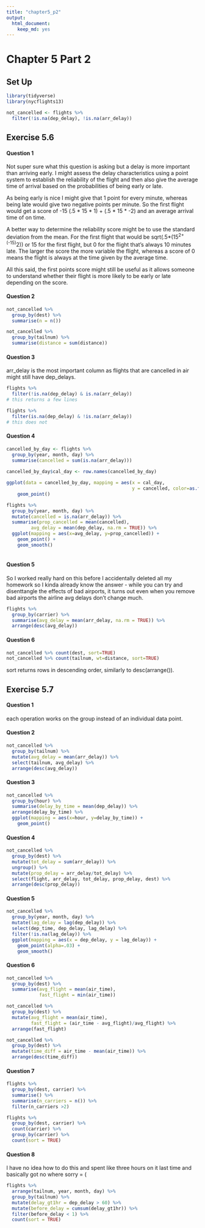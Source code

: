 ```yaml
---
title: "chapter5_p2"
output: 
  html_document: 
    keep_md: yes
---
```


# Chapter 5 Part 2

## Set Up
```r
library(tidyverse)
library(nycflights13)

not_cancelled <- flights %>% 
  filter(!is.na(dep_delay), !is.na(arr_delay))
```

## Exercise 5.6
#### Question 1

Not super sure what this question is asking but a delay is more important than arriving early. I might assess the delay characteristics using a point system to establish the reliability of the flight and then also give the average time of arrival based on the probabilities of being early or late. 

As being early is nice I might give that 1 point for every minute, whereas being late would give two negative points per minute. So the first flight would get a score of -15 (.5 \* 15 \* 1) + (.5 \* 15 \* -2) and an average arrival time of on time. 

A better way to determine the reliability score might be to use the standard deviation from the mean. For the first flight that would be sqrt(.5*(15^2+(-15)^2)) or 15 for the first flight, but 0 for the flight that's always 10 minutes late. The larger the score the more variable the flight, whereas a score of 0 means the flight is always at the time given by the average time. 

All this said, the first points score might still be useful as it allows someone to understand whether their flight is more likely to be early or late depending on the score. 

#### Question 2

```r
not_cancelled %>%
  group_by(dest) %>%
  summarise(n = n())

not_cancelled %>%
  group_by(tailnum) %>%
  summarise(distance = sum(distance))
```

#### Question 3

arr_delay is the most important column as flights that are cancelled in air might still have dep_delays.

```r
flights %>%
  filter(!is.na(dep_delay) & is.na(arr_delay))
# this returns a few lines

flights %>%
  filter(is.na(dep_delay) & !is.na(arr_delay))
# this does not
```

#### Question 4

```r
cancelled_by_day <- flights %>%
  group_by(year, month, day) %>%
  summarise(cancelled = sum(is.na(arr_delay)))
  
cancelled_by_day$cal_day <- row.names(cancelled_by_day)

ggplot(data = cancelled_by_day, mapping = aes(x = cal_day,
                                              y = cancelled, color=as.factor(month))) +
    geom_point()

flights %>%
  group_by(year, month, day) %>%
  mutate(cancelled = is.na(arr_delay)) %>%
  summarise(prop_cancelled = mean(cancelled),
         avg_delay = mean(dep_delay, na.rm = TRUE)) %>%
  ggplot(mapping = aes(x=avg_delay, y=prop_cancelled)) +
    geom_point() +
    geom_smooth()
  
```

#### Question 5

So I worked really hard on this before I accidentally deleted all my homework so I kinda already know the answer - while you can try and disenttangle the effects of bad airports, it turns out even when you remove bad airports the airline avg delays don't change much.

```r
flights %>%
  group_by(carrier) %>%
  summarise(avg_delay = mean(arr_delay, na.rm = TRUE)) %>%
  arrange(desc(avg_delay))
```

#### Question 6

```r
not_cancelled %>% count(dest, sort=TRUE)
not_cancelled %>% count(tailnum, wt=distance, sort=TRUE)
```

sort returns rows in descending order, similarly to desc(arrange()).

## Exercise 5.7
#### Question 1

each operation works on the group instead of an individual data point. 

#### Question 2

```r
not_cancelled %>%
  group_by(tailnum) %>%
  mutate(avg_delay = mean(arr_delay)) %>%
  select(tailnum, avg_delay) %>%
  arrange(desc(avg_delay))
```

#### Question 3

```r
not_cancelled %>%
  group_by(hour) %>%
  summarise(delay_by_time = mean(dep_delay)) %>%
  arrange(delay_by_time) %>%
  ggplot(mapping = aes(x=hour, y=delay_by_time)) +
    geom_point()
```

#### Question 4

```r
not_cancelled %>%
  group_by(dest) %>%
  mutate(tot_delay = sum(arr_delay)) %>%
  ungroup() %>%
  mutate(prop_delay = arr_delay/tot_delay) %>%
  select(flight, arr_delay, tot_delay, prop_delay, dest) %>%
  arrange(desc(prop_delay))
```

#### Question 5

```r
not_cancelled %>%
  group_by(year, month, day) %>%
  mutate(lag_delay = lag(dep_delay)) %>%
  select(dep_time, dep_delay, lag_delay) %>%
  filter(!is.na(lag_delay)) %>%
  ggplot(mapping = aes(x = dep_delay, y = lag_delay)) + 
    geom_point(alpha=.03) + 
    geom_smooth()
```

#### Question 6

```r
not_cancelled %>%
  group_by(dest) %>%
  summarise(avg_flight = mean(air_time),
            fast_flight = min(air_time))

not_cancelled %>%
  group_by(dest) %>%
  mutate(avg_flight = mean(air_time),
         fast_flight = (air_time - avg_flight)/avg_flight) %>%
  arrange(fast_flight)

not_cancelled %>%
  group_by(dest) %>%
  mutate(time_diff = air_time - mean(air_time)) %>%
  arrange(desc(time_diff))
```

#### Question 7

```r
flights %>%
  group_by(dest, carrier) %>%
  summarise() %>%
  summarise(n_carriers = n()) %>%
  filter(n_carriers >2) 

flights %>% 
  group_by(dest, carrier) %>%
  count(carrier) %>%
  group_by(carrier) %>%
  count(sort = TRUE) 
```

#### Question 8

I have no idea how to do this and spent like three hours on it last time and basically got no where sorry = (

```r
flights %>%
  arrange(tailnum, year, month, day) %>%
  group_by(tailnum) %>%
  mutate(delay_gt1hr = dep_delay > 60) %>%
  mutate(before_delay = cumsum(delay_gt1hr)) %>%
  filter(before_delay < 1) %>%
  count(sort = TRUE)
```




